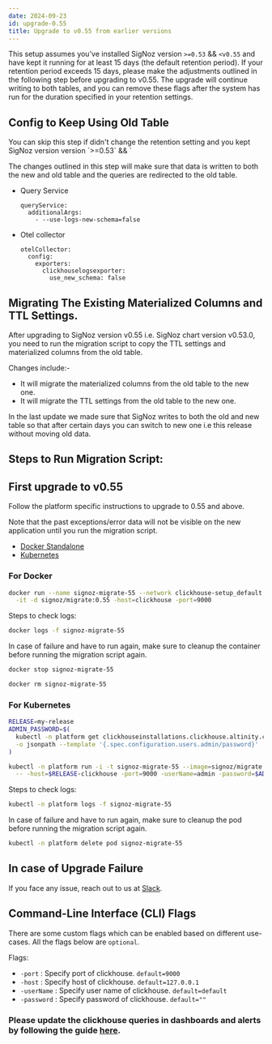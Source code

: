 ```yaml
---
date: 2024-09-23
id: upgrade-0.55
title: Upgrade to v0.55 from earlier versions
---
```


This setup assumes you've installed SigNoz version `>=0.53` && `<v0.55` and have kept it running for at least 15 days (the default retention period). 
If your retention period exceeds 15 days, please make the adjustments outlined in the following step before upgrading to v0.55. The upgrade will continue writing to both tables, 
and you can remove these flags after the system has run for the duration specified in your retention settings.

## Config to Keep Using Old Table

<Admonition >
You can skip this step if didn't change the retention setting and you kept SigNoz version version `>=0.53` && `<v0.55` running for at least 15 days.
</Admonition>

The changes outlined in this step will make sure that data is written to both the new and old table and the queries are redirected to the old table. 

* Query Service 
  ```
  queryService:
    additionalArgs:
      - --use-logs-new-schema=false
  ```
* Otel collector
  ```
  otelCollector:
    config:
      exporters:
        clickhouselogsexporter:
          use_new_schema: false
  ```


## Migrating The Existing Materialized Columns and TTL Settings.
After upgrading to SigNoz version v0.55 i.e. SigNoz chart version v0.53.0, you need to run the migration script to copy the TTL settings and materialized columns from the old table.


Changes include:-
* It will migrate the materialized columns from the old table to the new one.
* It will migrate the TTL settings from the old table to the new one.

In the last update we made sure that SigNoz writes to both the old and new table so that after certain days you can switch to new one i.e this release without moving old data.


## Steps to Run Migration Script:

## First upgrade to v0.55

Follow the platform specific instructions to upgrade to 0.55 and above.

Note that the past exceptions/error data will not be visible on the new application until you run the migration script.

- [Docker Standalone](https://signoz.io/docs/operate/docker-standalone/#upgrade)
- [Kubernetes](https://signoz.io/docs/operate/kubernetes/#upgrade)


### For Docker
```bash
docker run --name signoz-migrate-55 --network clickhouse-setup_default \
  -it -d signoz/migrate:0.55 -host=clickhouse -port=9000
```

Steps to check logs:

```bash
docker logs -f signoz-migrate-55
```

In case of failure and have to run again, make sure to cleanup the container before running the migration script again.

```bash
docker stop signoz-migrate-55

docker rm signoz-migrate-55
```


### For Kubernetes

```bash
RELEASE=my-release
ADMIN_PASSWORD=$(
  kubectl -n platform get clickhouseinstallations.clickhouse.altinity.com $RELEASE-clickhouse \
  -o jsonpath --template '{.spec.configuration.users.admin/password}'
)

kubectl -n platform run -i -t signoz-migrate-55 --image=signoz/migrate:0.55 --restart='Never' \
  -- -host=$RELEASE-clickhouse -port=9000 -userName=admin -password=$ADMIN_PASSWORD
```

Steps to check logs:

```bash
kubectl -n platform logs -f signoz-migrate-55
```

In case of failure and have to run again, make sure to cleanup the pod before running the migration script again.

```bash
kubectl -n platform delete pod signoz-migrate-55
```


## In case of Upgrade Failure

If you face any issue, reach out to us at [Slack](https://signoz.io/slack).

## Command-Line Interface (CLI) Flags

There are some custom flags which can be enabled based on different use-cases.
All the flags below are `optional`.

Flags:

- `-port` : Specify port of clickhouse. `default=9000`
- `-host` : Specify host of clickhouse. `default=127.0.0.1`
- `-userName` : Specify user name of clickhouse. `default=default`
- `-password` : Specify password of clickhouse. `default=""`


### Please update the clickhouse queries in dashboards and alerts by following the guide [here](/docs/userguide/logs_clickhouse_queries/#migrating-logs-clickhouse-queries).


